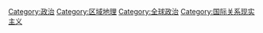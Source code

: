 {{Commonscat|Geopolitics}}

[[Category:政治|Category:政治]]
[[Category:区域地理|Category:区域地理]]
[[Category:全球政治|Category:全球政治]]
[[Category:国际关系现实主义|Category:国际关系现实主义]]